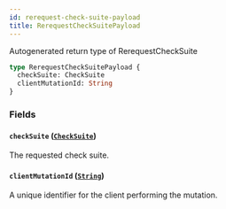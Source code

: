 ```yaml
---
id: rerequest-check-suite-payload
title: RerequestCheckSuitePayload
---
```


Autogenerated return type of RerequestCheckSuite

```graphql
type RerequestCheckSuitePayload {
  checkSuite: CheckSuite
  clientMutationId: String
}
```

### Fields

#### `checkSuite` ([`CheckSuite`](/docs/api/objects/check-suite))

The requested check suite.

#### `clientMutationId` ([`String`](/docs/api/scalars/string))

A unique identifier for the client performing the mutation.
